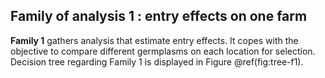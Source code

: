 ## Family of analysis 1 : entry effects on one farm {#family-1}

**Family 1** gathers analysis that estimate entry effects.
It copes with the objective to compare different germplasms on each location for selection.
Decision tree regarding Family 1 is displayed in Figure \@ref(fig:tree-f1).
